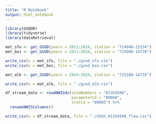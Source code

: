 ```yaml
---
title: "R Notebook"
output: html_notebook
---
```


```r
library(GSODR)
library(tidyverse)
library(dataRetrieval)
```



```r

met_sfo <- get_GSOD(years = 2011:2024, station = "724940-23234")
met_bos <- get_GSOD(years = 2011:2024, station = "725090-14739")
```

```r
write_csv(x = met_sfo, file = "./gsod_sfo.csv")
write_csv(x = met_bos, file = "./gsod_bos.csv")
```

```r
met_alb <- get_GSOD(years = 2014:2024, station = "725180-14735")
```

```r
write_csv(x = met_alb, file = "./gsod_alb.csv")

```


```r
df_stream_data <- readNWISdv(siteNumbers = "01354500",
                             parameterCd = "00060",
                             statCd = "00003") %>% 
  renameNWISColumns()
```

```r
write_csv(x = df_stream_data, file = "./USGS_01354500_flow.csv")
```


